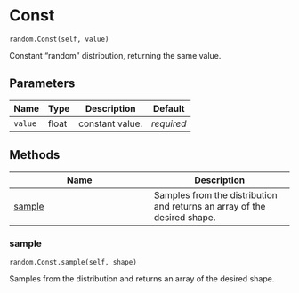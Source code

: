# Const { #water_tank.random.Const }

`random.Const(self, value)`

Constant "random" distribution, returning the same value.

## Parameters

| Name    | Type   | Description     | Default    |
|---------|--------|-----------------|------------|
| `value` | float  | constant value. | _required_ |

## Methods

| Name | Description |
| --- | --- |
| [sample](#water_tank.random.Const.sample) | Samples from the distribution and returns an array of the desired shape. |

### sample { #water_tank.random.Const.sample }

`random.Const.sample(self, shape)`

Samples from the distribution and returns an array of the desired shape.